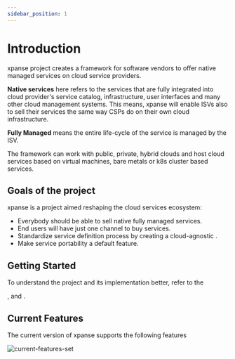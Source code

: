 ```yaml
---
sidebar_position: 1
---
```



# Introduction

xpanse project creates a framework for software vendors to offer native managed services on cloud service providers.

**Native services** here refers to the services that are fully integrated into cloud provider's service catalog,
infrastructure, user interfaces and many other cloud management systems.
This means, xpanse will enable ISVs also to sell their services the same way CSPs do on their own cloud infrastructure.

**Fully Managed** means the entire life-cycle of the service is managed by the ISV.

The framework can work with public, private, hybrid clouds and host cloud services based on
virtual machines, bare metals or k8s cluster based services.

## Goals of the project

xpanse is a project aimed reshaping the cloud services ecosystem:

-   Everybody should be able to sell native fully managed services.
-   End users will have just one channel to buy services.
-   Standardize service definition process by creating a cloud-agnostic
    <Link name={'service configuration language'} url={'./configuration-language'} />.
-   Make service portability a default feature.

## Getting Started

To understand the project and its implementation better, refer to the

<Link name={'architecture'} url={'./architecture'} />,
<Link name={'modes'} url={'./modes'} /> and
<Link name={'service configuration language'} url={'./configuration-language'} />.

## Current Features

The current version of xpanse supports the following features

![current-features-set](../static/img/xpanse-current-features.excalidraw.png)
